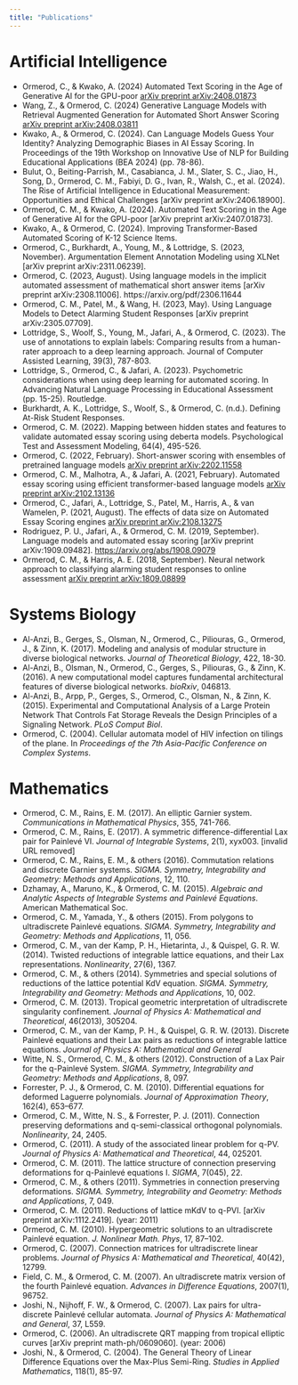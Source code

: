 ```yaml
---
title: "Publications"
---
```


# Artificial Intelligence

- Ormerod, C., & Kwako, A. (2024) Automated Text Scoring in the Age of Generative AI for the GPU-poor [arXiv preprint arXiv:2408.01873](https://arxiv.org/pdf/2408.01873) 
- Wang, Z., & Ormerod, C. (2024) Generative Language Models with Retrieval Augmented Generation for Automated Short Answer Scoring [arXiv preprint arXiv:2408.03811](https://arxiv.org/pdf/2408.03811) 
- Kwako, A., & Ormerod, C. (2024). Can Language Models Guess Your Identity? Analyzing Demographic Biases in AI Essay Scoring. In Proceedings of the 19th Workshop on Innovative Use of NLP for Building Educational Applications (BEA 2024) (pp. 78-86).
- Bulut, O., Beiting-Parrish, M., Casabianca, J. M., Slater, S. C., Jiao, H., Song, D., Ormerod, C. M., Fabiyi, D. G., Ivan, R., Walsh, C., et al. (2024). The Rise of Artificial Intelligence in Educational Measurement: Opportunities and Ethical Challenges [arXiv preprint arXiv:2406.18900].
- Ormerod, C. M., & Kwako, A. (2024). Automated Text Scoring in the Age of Generative AI for the GPU-poor [arXiv preprint arXiv:2407.01873].
- Kwako, A., & Ormerod, C. (2024). Improving Transformer-Based Automated Scoring of K-12 Science Items.
- Ormerod, C., Burkhardt, A., Young, M., & Lottridge, S. (2023, November). Argumentation Element Annotation Modeling using XLNet [arXiv preprint arXiv:2311.06239]. 
- Ormerod, C. (2023, August). Using language models in the implicit automated assessment of mathematical short answer items [arXiv preprint arXiv:2308.11006]. https://arxiv.org/pdf/2306.11644
- Ormerod, C. M., Patel, M., & Wang, H. (2023, May). Using Language Models to Detect Alarming Student Responses [arXiv preprint arXiv:2305.07709]. 
- Lottridge, S., Woolf, S., Young, M., Jafari, A., & Ormerod, C. (2023). The use of annotations to explain labels: Comparing results from a human-rater approach to a deep learning approach. Journal of Computer Assisted Learning, 39(3), 787-803. 
- Lottridge, S., Ormerod, C., & Jafari, A. (2023). Psychometric considerations when using deep learning for automated scoring. In Advancing Natural Language Processing in Educational Assessment (pp. 15-25). Routledge.
- Burkhardt, A. K., Lottridge, S., Woolf, S., & Ormerod, C. (n.d.). Defining At-Risk Student Responses.
- Ormerod, C. M. (2022). Mapping between hidden states and features to validate automated essay scoring using deberta models. Psychological Test and Assessment Modeling, 64(4), 495-526. 
- Ormerod, C. (2022, February). Short-answer scoring with ensembles of pretrained language models [arXiv preprint arXiv:2202.11558](https://arxiv.org/pdf/2305.16540)
- Ormerod, C. M., Malhotra, A., & Jafari, A. (2021, February). Automated essay scoring using efficient transformer-based language models [arXiv preprint arXiv:2102.13136](https://arxiv.org/pdf/2305.11184)
- Ormerod, C., Jafari, A., Lottridge, S., Patel, M., Harris, A., & van Wamelen, P. (2021, August). The effects of data size on Automated Essay Scoring engines [arXiv preprint arXiv:2108.13275](https://arxiv.org/pdf/2305.11184)
- Rodriguez, P. U., Jafari, A., & Ormerod, C. M. (2019, September). Language models and automated essay scoring [arXiv preprint arXiv:1909.09482]. [https://arxiv.org/abs/1908.09079](https://arxiv.org/abs/1908.09079)
- Ormerod, C. M., & Harris, A. E. (2018, September). Neural network approach to classifying alarming student responses to online assessment [arXiv preprint arXiv:1809.08899](https://arxiv.org/pdf/2003.03680)

# Systems Biology

* Al-Anzi, B., Gerges, S., Olsman, N., Ormerod, C., Piliouras, G., Ormerod, J., & Zinn, K. (2017). Modeling and analysis of modular structure in diverse biological networks. *Journal of Theoretical Biology*, 422, 18-30. 
* Al-Anzi, B., Olsman, N., Ormerod, C., Gerges, S., Piliouras, G., & Zinn, K. (2016). A new computational model captures fundamental architectural features of diverse biological networks. *bioRxiv*, 046813. 
* Al-Anzi, B., Arpp, P., Gerges, S., Ormerod, C., Olsman, N., & Zinn, K. (2015). Experimental and Computational Analysis of a Large Protein Network That Controls Fat Storage Reveals the Design Principles of a Signaling Network. *PLoS Comput Biol*. 
* Ormerod, C. (2004). Cellular automata model of HIV infection on tilings of the plane. In *Proceedings of the 7th Asia-Pacific Conference on Complex Systems*. 

# Mathematics

- Ormerod, C. M., Rains, E. M. (2017). An elliptic Garnier system. *Communications in Mathematical Physics*, 355, 741-766. 
- Ormerod, C. M., Rains, E. (2017). A symmetric difference-differential Lax pair for Painlevé VI. *Journal of Integrable Systems*, 2(1), xyx003. [invalid URL removed]
- Ormerod, C. M., Rains, E. M., & others (2016). Commutation relations and discrete Garnier systems. *SIGMA. Symmetry, Integrability and Geometry: Methods and Applications*, 12, 110.
- Dzhamay, A., Maruno, K., & Ormerod, C. M. (2015). *Algebraic and Analytic Aspects of Integrable Systems and Painlevé Equations*. American Mathematical Soc.
- Ormerod, C. M., Yamada, Y., & others (2015). From polygons to ultradiscrete Painlevé equations. *SIGMA. Symmetry, Integrability and Geometry: Methods and Applications*, 11, 056. 
- Ormerod, C. M., van der Kamp, P. H., Hietarinta, J., & Quispel, G. R. W. (2014). Twisted reductions of integrable lattice equations, and their Lax representations. *Nonlinearity*, 27(6), 1367.
- Ormerod, C. M., & others (2014). Symmetries and special solutions of reductions of the lattice potential KdV equation. *SIGMA. Symmetry, Integrability and Geometry: Methods and Applications*, 10, 002. 
* Ormerod, C. M. (2013). Tropical geometric interpretation of ultradiscrete singularity confinement. *Journal of Physics A: Mathematical and Theoretical*, 46(2013), 305204.
- Ormerod, C. M., van der Kamp, P. H., & Quispel, G. R. W. (2013). Discrete Painlevé equations and their Lax pairs as reductions of integrable lattice equations. *Journal of Physics A: Mathematical and General*
- Witte, N. S., Ormerod, C. M., & others (2012). Construction of a Lax Pair for the q-Painlevé System. *SIGMA. Symmetry, Integrability and Geometry: Methods and Applications*, 8, 097. 
- Forrester, P. J., & Ormerod, C. M. (2010). Differential equations for deformed Laguerre polynomials. *Journal of Approximation Theory*, 162(4), 653–677.
- Ormerod, C. M., Witte, N. S., & Forrester, P. J. (2011). Connection preserving deformations and q-semi-classical orthogonal polynomials. *Nonlinearity*, 24, 2405. 
- Ormerod, C. (2011). A study of the associated linear problem for q-PV. *Journal of Physics A: Mathematical and Theoretical*, 44, 025201. 
- Ormerod, C. M. (2011). The lattice structure of connection preserving deformations for q-Painlevé equations I. *SIGMA*, 7(045), 22. 
- Ormerod, C. M., & others (2011). Symmetries in connection preserving deformations. *SIGMA. Symmetry, Integrability and Geometry: Methods and Applications*, 7, 049.
- Ormerod, C. M. (2011). Reductions of lattice mKdV to q-PVI. [arXiv preprint arXiv:1112.2419]. (year: 2011)
- Ormerod, C. M. (2010). Hypergeometric solutions to an ultradiscrete Painlevé equation. *J. Nonlinear Math. Phys*, 17, 87–102. 
- Ormerod, C. (2007). Connection matrices for ultradiscrete linear problems. *Journal of Physics A: Mathematical and Theoretical*, 40(42), 12799. 
- Field, C. M., & Ormerod, C. M. (2007). An ultradiscrete matrix version of the fourth Painlevé equation. *Advances in Difference Equations*, 2007(1), 96752.
- Joshi, N., Nijhoff, F. W., & Ormerod, C. (2007). Lax pairs for ultra-discrete Painlevé cellular automata. *Journal of Physics A: Mathematical and General*, 37, L559. 
- Ormerod, C. (2006). An ultradiscrete QRT mapping from tropical elliptic curves [arXiv preprint math-ph/0609060]. (year: 2006)
- Joshi, N., & Ormerod, C. (2004). The General Theory of Linear Difference Equations over the Max-Plus Semi-Ring. *Studies in Applied Mathematics*, 118(1), 85-97. 
